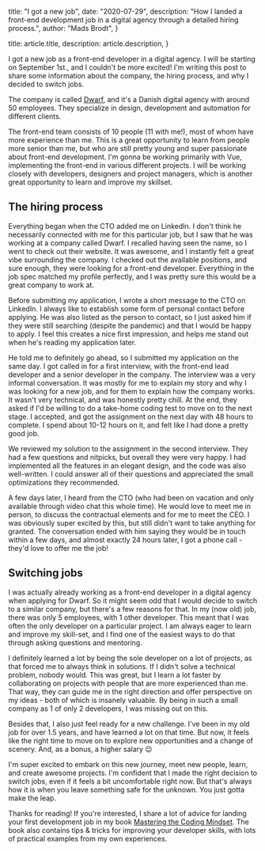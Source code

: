 
  title: "I got a new job",
  date: "2020-07-29",
  description:
    "How I landed a front-end development job in a digital agency through a detailed hiring process.",
  author: "Mads Brodt",
}

  title: article.title,
  description: article.description,
}


I got a new job as a front-end developer in a digital agency. I will be starting on September 1st., and I couldn't be more excited! I'm writing this post to share some information about the company, the hiring process, and why I decided to switch jobs.

The company is called [Dwarf](https://dwarf.dk/), and it's a Danish digital agency with around 50 employees. They specialize in design, development and automation for different clients.

The front-end team consists of 10 people (11 with me!), most of whom have more experience than me. This is a great opportunity to learn from people more senior than me, but who are still pretty young and super passionate about front-end development. I'm gonna be working primarily with Vue, implementing the front-end in various different projects. I will be working closely with developers, designers and project managers, which is another great opportunity to learn and improve my skillset.

## The hiring process

Everything began when the CTO added me on LinkedIn. I don't think he necessarily connected with me for this particular job, but I saw that he was working at a company called Dwarf. I recalled having seen the name, so I went to check out their website. It was awesome, and I instantly felt a great vibe surrounding the company. I checked out the available positions, and sure enough, they were looking for a front-end developer. Everything in the job spec matched my profile perfectly, and I was pretty sure this would be a great company to work at.

Before submitting my application, I wrote a short message to the CTO on LinkedIn. I always like to establish some form of personal contact before applying. He was also listed as the person to contact, so I just asked him if they were still searching (despite the pandemic) and that I would be happy to apply. I feel this creates a nice first impression, and helps me stand out when he's reading my application later.

He told me to definitely go ahead, so I submitted my application on the same day. I got called in for a first interview, with the front-end lead developer and a senior developer in the company. The interview was a very informal conversation. It was mostly for me to explain my story and why I was looking for a new job, and for them to explain how the company works. It wasn't very technical, and was honestly pretty chill. At the end, they asked if I'd be willing to do a take-home coding test to move on to the next stage. I accepted, and got the assignment on the next day with 48 hours to complete. I spend about 10-12 hours on it, and felt like I had done a pretty good job.

We reviewed my solution to the assignment in the second interview. They had a few questions and nitpicks, but overall they were very happy. I had implemented all the features in an elegant design, and the code was also well-written. I could answer all of their questions and appreciated the small optimizations they recommended.

A few days later, I heard from the CTO (who had been on vacation and only available through video chat this whole time). He would love to meet me in person, to discuss the contractual elements and for me to meet the CEO. I was obviously super excited by this, but still didn't want to take anything for granted. The conversation ended with him saying they would be in touch within a few days, and almost exactly 24 hours later, I got a phone call - they'd love to offer me the job!

## Switching jobs

I was actually already working as a front-end developer in a digital agency when applying for Dwarf. So it might seem odd that I would decide to switch to a similar company, but there's a few reasons for that. In my (now old) job, there was only 5 employees, with 1 other developer. This meant that I was often the only developer on a particular project. I am always eager to learn and improve my skill-set, and I find one of the easiest ways to do that through asking questions and mentoring.

I definitely learned a lot by being the sole developer on a lot of projects, as that forced me to always think in solutions. If I didn't solve a technical problem, nobody would. This was great, but I learn a lot faster by collaborating on projects with people that are more experienced than me. That way, they can guide me in the right direction and offer perspective on my ideas - both of which is insanely valuable. By being in such a small company as 1 of only 2 developers, I was missing out on this.

Besides that, I also just feel ready for a new challenge. I've been in my old job for over 1.5 years, and have learned a lot on that time. But now, it feels like the right time to move on to explore new opportunities and a change of scenery. And, as a bonus, a higher salary 😉

I'm super excited to embark on this new journey, meet new people, learn, and create awesome projects. I'm confident that I made the right decision to switch jobs, even if it feels a bit uncomfortable right now. But that's always how it is when you leave something safe for the unknown. You just gotta make the leap.

Thanks for reading! If you're interested, I share a lot of advice for landing your first development job in my book [Mastering the Coding Mindset](https://madsbrodt.com/mastering-coding-mindset/). The book also contains tips & tricks for improving your developer skills, with lots of practical examples from my own experiences.
